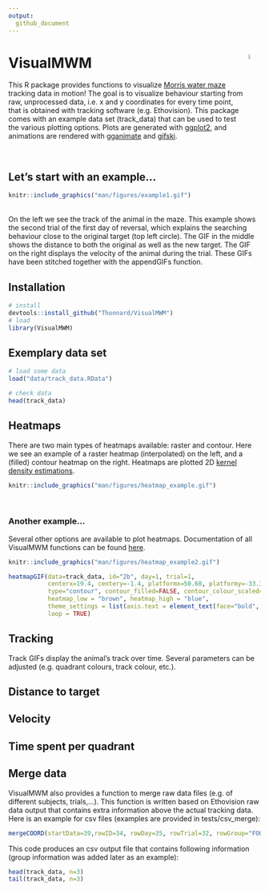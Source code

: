 ```yaml
---
output:
  github_document
---
```


<!-- README.md is generated from README.Rmd. -->

# VisualMWM <img src="man/figures/logo.gif" align="right" width="5%"/>
This R package provides functions to visualize [Morris water maze](https://en.wikipedia.org/wiki/Morris_water_navigation_task) tracking data in motion! The goal is to visualize behaviour starting from raw, unprocessed data, i.e. x and y coordinates for every time point, that is obtained with tracking software (e.g. Ethovision). This package comes with an example data set (track_data) that can be used to test the various plotting options. Plots are generated with [ggplot2](https://ggplot2.tidyverse.org/), and animations are rendered with [gganimate](https://gganimate.com/articles/gganimate.html) and [gifski](https://gif.ski/). 

<br>

## Let's start with an example...
```r
knitr::include_graphics("man/figures/example1.gif") 
```

<br>
On the left we see the track of the animal in the maze. This example shows the second trial of the first day of reversal, which explains the searching behaviour close to the original target (top left circle). The GIF in the middle shows the distance to both the original as well as the new target. The GIF on the right displays the velocity of the animal during the trial. These GIFs have been stitched together with the appendGIFs function.
<br> 

## Installation
```r
# install
devtools::install_github("Thonnard/VisualMWM")
# load
library(VisualMWM)
```

## Exemplary data set
```r
# load some data
load("data/track_data.RData")
```

```r
# check data
head(track_data)
```

## Heatmaps
There are two main types of heatmaps available: raster and contour. Here we see an example of a raster heatmap (interpolated) on the left, and a (filled) contour heatmap on the right. Heatmaps are plotted 2D [kernel density estimations](https://en.wikipedia.org/wiki/Kernel_density_estimation). 

```r
knitr::include_graphics("man/figures/heatmap_example.gif") 
```

<br>

### Another example...
Several other options are available to plot heatmaps. Documentation of all VisualMWM functions can be found [here](https://rdrr.io/github/Thonnard/VisualMWM/man/).

```r
knitr::include_graphics("man/figures/heatmap_example2.gif") 
```

```r
heatmapGIF(data=track_data, id="2b", day=1, trial=1, 
           centerx=19.4, centery=-1.4, platformx=50.60, platformy=-33.34,
           type="contour", contour_filled=FALSE, contour_colour_scaled=TRUE, 
           heatmap_low = "brown", heatmap_high = "blue",
           theme_settings = list(axis.text = element_text(face="bold", color="brown", size=16)),
           loop = TRUE)
```


## Tracking
Track GIFs display the animal's track over time. Several parameters can be adjusted (e.g. quadrant colours, track colour, etc.).

## Distance to target

## Velocity

## Time spent per quadrant

## Merge data
VisualMWM also provides a function to merge raw data files (e.g. of different subjects, trials,...). This function is written based on Ethovision raw data output that contains extra information above the actual tracking data. Here is an example for csv files (examples are provided in tests/csv_merge):

```r
mergeCOORD(startData=39,rowID=34, rowDay=35, rowTrial=32, rowGroup="FOO", filetype = "csv")
```

This code produces an csv output file that contains following information (group information was added later as an example):

```r
head(track_data, n=3)
tail(track_data, n=3)
```

